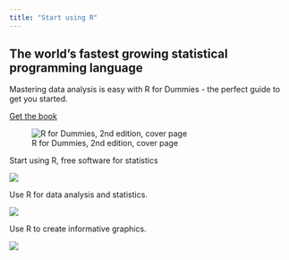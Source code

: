 ```yaml
---
title: "Start using R"
---
```


::: r-col-2

::: r-col-card
## The world's fastest growing statistical programming language

Mastering data analysis is easy with R for Dummies - the perfect guide to get you started.

<a class="btn btn-primary" href="get-the-book.html" role="button">Get the book</a>

:::


::: r-col-card

![R for Dummies, 2nd edition, cover page](images/R-for-dummies-2nd-ed-cover.jpg){fig-align="center"}

:::

:::




::: r-col-3

::: r-col-card
Start using R, free software for statistics

![](images/icon-R.png){fig-align="center"}
:::



::: r-col-card
Use R for data analysis and statistics.

![](images/icon-data-analysis.png){fig-align="center"}
:::

::: r-col-card
Use R to create informative graphics.

![](images/icon-graphics.png){fig-align="center"}
:::

:::